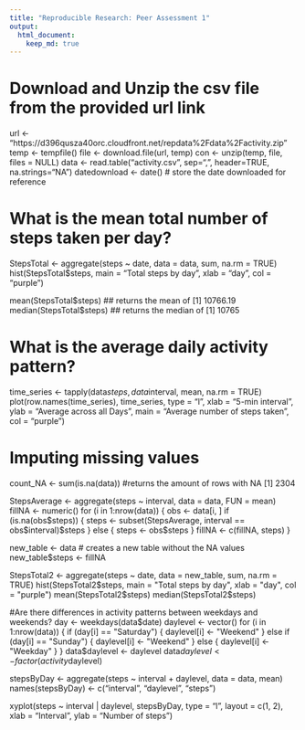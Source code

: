 ```yaml
---
title: "Reproducible Research: Peer Assessment 1"
output: 
  html_document:
    keep_md: true
---
```



# Download and Unzip the csv file from the provided url link
url <- "https://d396qusza40orc.cloudfront.net/repdata%2Fdata%2Factivity.zip"
temp <- tempfile()
file <- download.file(url, temp)
con <- unzip(temp, file, files = NULL) 
data <- read.table("activity.csv", sep=",", header=TRUE, na.strings="NA") 
datedownload <- date() # store the date downloaded for reference

# What is the mean total number of steps taken per day?
StepsTotal <- aggregate(steps ~ date, data = data, sum, na.rm = TRUE)
hist(StepsTotal$steps, main = "Total steps by day", xlab = "day", col = "purple")

mean(StepsTotal$steps) 
## returns the mean of [1] 10766.19
median(StepsTotal$steps) 
## returns the median of [1] 10765

# What is the average daily activity pattern?
time_series <- tapply(data$steps, data$interval, mean, na.rm = TRUE)
plot(row.names(time_series), time_series, type = "l", xlab = "5-min interval", 
     ylab = "Average across all Days", main = "Average number of steps taken", 
     col = "purple")

# Imputing missing values
count_NA <- sum(is.na(data)) #returns the amount of rows with NA [1] 2304

StepsAverage <- aggregate(steps ~ interval, data = data, FUN = mean)
fillNA <- numeric()
for (i in 1:nrow(data)) {
  obs <- data[i, ]
  if (is.na(obs$steps)) {
    steps <- subset(StepsAverage, interval == obs$interval)$steps
  } else {
    steps <- obs$steps
  }
  fillNA <- c(fillNA, steps)
}

new_table <- data # creates a new table without the NA values
new_table$steps <- fillNA

StepsTotal2 <- aggregate(steps ~ date, data = new_table, sum, na.rm = TRUE)
hist(StepsTotal2$steps, main = "Total steps by day", xlab = "day", col = "purple")
mean(StepsTotal2$steps)
median(StepsTotal2$steps)

#Are there differences in activity patterns between weekdays and weekends?
day <- weekdays(data$date)
daylevel <- vector()
for (i in 1:nrow(data)) {
  if (day[i] == "Saturday") {
    daylevel[i] <- "Weekend"
  } else if (day[i] == "Sunday") {
    daylevel[i] <- "Weekend"
  } else {
    daylevel[i] <- "Weekday"
  }
}
data$daylevel <- daylevel
data$daylevel <- factor(activity$daylevel)

stepsByDay <- aggregate(steps ~ interval + daylevel, data = data, mean)
names(stepsByDay) <- c("interval", "daylevel", "steps")

xyplot(steps ~ interval | daylevel, stepsByDay, type = "l", layout = c(1, 2), 
       xlab = "Interval", ylab = "Number of steps")
